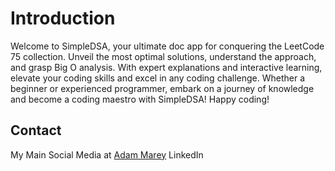 # Introduction
 
Welcome to SimpleDSA, your ultimate doc app for conquering the LeetCode 75 collection.
Unveil the most optimal solutions, understand the approach, and grasp Big O analysis.
With expert explanations and interactive learning,
elevate your coding skills and excel in any coding challenge.
Whether a beginner or experienced programmer, embark on a journey of knowledge and become a coding maestro with SimpleDSA! Happy coding!


## Contact

My Main Social Media at [Adam Marey](https://www.linkedin.com/in/adam-marey/) LinkedIn
